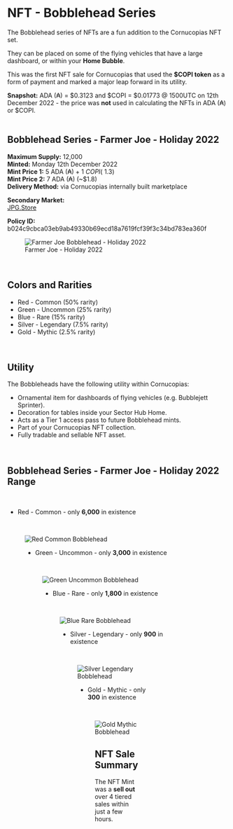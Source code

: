 # NFT - Bobblehead Series  



The Bobblehead series of NFTs are a fun addition to the Cornucopias NFT set.  

They can be placed on some of the flying vehicles that have a large dashboard, or within your **Home Bubble**.  

This was the first NFT sale for Cornucopias that used the **$COPI token** as a form of payment and marked a major leap forward in its utility.  

<div className="note-box">
  <strong>Snapshot:</strong> ADA (₳) = $0.3123 and $COPI = $0.01773 @ 1500UTC on 12th December 2022 - the price was <b>not</b> used in calculating the NFTs in ADA (₳) or $COPI.
</div>  

</br>

## Bobblehead Series - Farmer Joe - Holiday 2022  

**Maximum Supply:** 12,000  
**Minted:** Monday 12th December 2022  
**Mint Price 1:** 5 ADA (₳) + 1 $COPI (~$1.3)  
**Mint Price 2:** 7 ADA (₳) (~$1.8)  
**Delivery Method:** via Cornucopias internally built marketplace  

**Secondary Market:**  
<a href="https://www.jpg.store/collection/cornucopias-farmer-joe-bobblehead-2022" target="_blank" rel="noopener noreferrer">JPG.Store</a>  

<div className="note-box success">
  <strong>Policy ID:</strong> b024c9cbca03eb9ab49330b69ecd18a7619fcf39f3c34bd783ea360f
</div>  
<figure className="img-center">
  <img src="/images/nfts/farmer-joe.gif" alt="Farmer Joe Bobblehead - Holiday 2022" />
  <figcaption>Farmer Joe - Holiday 2022</figcaption>
</figure>  

</br>

## Colors and Rarities  

<ul className="styled-list">
  <li><span className="rarity-common">Red - Common</span> (50% rarity)</li>
  <li><span className="rarity-uncommon">Green - Uncommon</span> (25% rarity)</li>
  <li><span className="rarity-rare">Blue - Rare</span> (15% rarity)</li>
  <li><span className="rarity-legendary">Silver - Legendary</span> (7.5% rarity)</li>
  <li><span className="rarity-mythic">Gold - Mythic</span> (2.5% rarity)</li>
</ul>  

</br>

## Utility  

The Bobbleheads have the following utility within Cornucopias:  

<ul className="styled-list">
  <li>Ornamental item for dashboards of flying vehicles (e.g. Bubblejett Sprinter).</li>
  <li>Decoration for tables inside your Sector Hub Home.</li>
  <li>Acts as a Tier 1 access pass to future Bobblehead mints.</li>
  <li>Part of your Cornucopias NFT collection.</li>
  <li>Fully tradable and sellable NFT asset.</li>
</ul>  

</br>

## Bobblehead Series - Farmer Joe - Holiday 2022 Range  

</br>

- <span className="rarity-common">Red - Common</span> - only **6,000** in existence  
  
  </br>

<figure className="img-center">
<img src="/images/nfts/red-common.gif" alt="Red Common Bobblehead" />
  
</br>

- <span className="rarity-uncommon">Green - Uncommon</span> - only **3,000** in existence  

</br>
  
<figure className="img-center">
  <img src="/images/nfts/green-uncommon.gif" alt="Green Uncommon Bobblehead" />
   
  
  </br>

- <span className="rarity-rare">Blue - Rare</span> - only **1,800** in existence  
  
  </br>

<figure className="img-center">
  <img src="/images/nfts/blue-rare.gif" alt="Blue Rare Bobblehead" />
   
  
  </br>


- <span className="rarity-legendary">Silver - Legendary</span> - only **900** in existence  
  
  </br>

<figure className="img-center">
  <img src="/images/nfts/silver-legendary.gif" alt="Silver Legendary Bobblehead"/>
   
</br>

- <span className="rarity-mythic">Gold - Mythic</span> - only **300** in existence 

</br>

<figure className="img-center">
  <img src="/images/nfts/gold-mythic.gif" alt="Gold Mythic Bobblehead"/>
  

</br>

## NFT Sale Summary  

The NFT Mint was a **sell out** over 4 tiered sales within just a few hours.  


</br>

</br>

</br>
